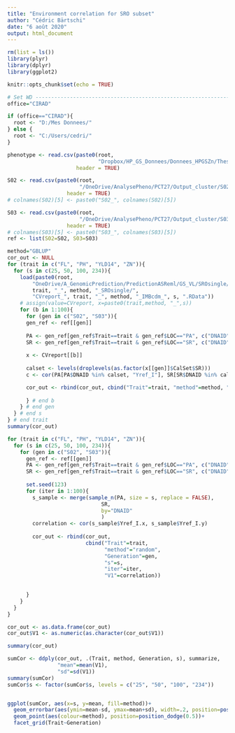 ```yaml
---
title: "Environment correlation for SRO subset"
author: "Cédric Bärtschi"
date: "6 août 2020"
output: html_document
---
```


```r
rm(list = ls())
library(plyr)
library(dplyr)
library(ggplot2)

knitr::opts_chunk$set(echo = TRUE)

# Set WD ------------------------------------------------------------------
office="CIRAD"

if (office=="CIRAD"){
  root <- "D:/Mes Donnees/"
} else {
  root <- "C:/Users/cedri/"
}

```

```r

phenotype <- read.csv(paste0(root,
                             "Dropbox/HP_GS_Donnees/Donnees_HPGSZn/These_CB/PCT27_Pheno_Rdata_edit.csv"),
                      header = TRUE)

S02 <- read.csv(paste0(root,
                       "/OneDrive/AnalysePheno/PCT27/Output_cluster/S02_REFERENCE_on384_20200722.csv"),
                   header = TRUE)
# colnames(S02)[5] <- paste0("S02_", colnames(S02)[5])

S03 <- read.csv(paste0(root,
                       "/OneDrive/AnalysePheno/PCT27/Output_cluster/S03_REFERENCE_20200722.csv"),
                   header = TRUE)
# colnames(S03)[5] <- paste0("S03_", colnames(S03)[5])
ref <- list(S02=S02, S03=S03)
```

```r


method="GBLUP"
cor_out <- NULL
for (trait in c("FL", "PH", "YLD14", "ZN")){
  for (s in c(25, 50, 100, 234)){
    load(paste0(root,
        "OneDrive/A_GenomicPrediction/PredictionASReml/GS_VL/SROsingle/",
        trait, "_", method, "_SROsingle/",
        "CVreport_", trait, "_", method, "_IMBcdm_", s, ".RData"))
    # assign(value=CVreport, x=paste0(trait,method, "_",s))
    for (b in 1:100){
      for (gen in c("S02", "S03")){
      gen_ref <- ref[[gen]]
      
      PA <- gen_ref[gen_ref$Trait==trait & gen_ref$LOC=="PA", c("DNAID", "Yref_I")]
      SR <- gen_ref[gen_ref$Trait==trait & gen_ref$LOC=="SR", c("DNAID", "Yref_I")]
      
      x <- CVreport[[b]]
      
      calset <- levels(droplevels(as.factor(x[[gen]]$CalSet$SR)))
      c <- cor(PA[PA$DNAID %in% calset, "Yref_I"], SR[SR$DNAID %in% calset, "Yref_I"])

      cor_out <- rbind(cor_out, cbind("Trait"=trait, "method"=method, "Generation"=gen, "s"=s, "iter"=b, "V1"=c))
    
      } # end b
    } # end gen
  } # end s
} # end trait
summary(cor_out)
```

```r
for (trait in c("FL", "PH", "YLD14", "ZN")){
  for (s in c(25, 50, 100, 234)){
    for (gen in c("S02", "S03")){
      gen_ref <- ref[[gen]]
      PA <- gen_ref[gen_ref$Trait==trait & gen_ref$LOC=="PA", c("DNAID", "Yref_I")]
      SR <- gen_ref[gen_ref$Trait==trait & gen_ref$LOC=="SR", c("DNAID", "Yref_I")]
      
      set.seed(123)        
      for (iter in 1:100){
        s_sample <- merge(sample_n(PA, size = s, replace = FALSE),
                              SR,
                              by="DNAID"
                              )
        correlation <- cor(s_sample$Yref_I.x, s_sample$Yref_I.y)
            
        cor_out <- rbind(cor_out, 
                         cbind("Trait"=trait, 
                               "method"="random", 
                               "Generation"=gen, 
                               "s"=s, 
                               "iter"=iter,
                               "V1"=correlation))
        

      }
    }
  }
}

cor_out <- as.data.frame(cor_out)
cor_out$V1 <- as.numeric(as.character(cor_out$V1))

```


```r

summary(cor_out)

sumCor <- ddply(cor_out, .(Trait, method, Generation, s), summarize,
                "mean"=mean(V1),
                "sd"=sd(V1))
summary(sumCor)
sumCor$s <- factor(sumCor$s, levels = c("25", "50", "100", "234"))


ggplot(sumCor, aes(x=s, y=mean, fill=method))+
  geom_errorbar(aes(ymin=mean-sd, ymax=mean+sd), width=.2, position=position_dodge(0.5))+
  geom_point(aes(colour=method), position=position_dodge(0.5))+
  facet_grid(Trait~Generation)

```

